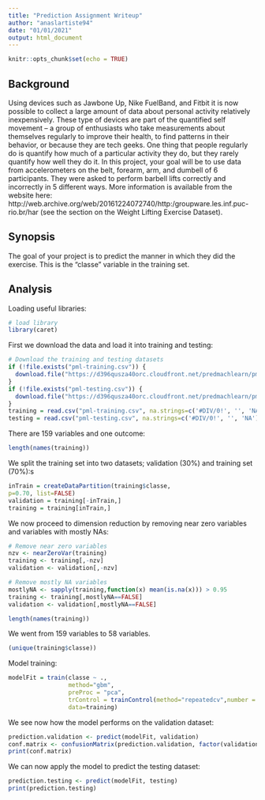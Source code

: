 ---
title: "Prediction Assignment Writeup"
author: "anaslartiste94"
date: "01/01/2021"
output: html_document
---

```{r setup, include=FALSE}
knitr::opts_chunk$set(echo = TRUE)
```

## Background

Using devices such as Jawbone Up, Nike FuelBand, and Fitbit it is now possible to collect a large amount of data about personal activity relatively inexpensively. These type of devices are part of the quantified self movement – a group of enthusiasts who take measurements about themselves regularly to improve their health, to find patterns in their behavior, or because they are tech geeks. One thing that people regularly do is quantify how much of a particular activity they do, but they rarely quantify how well they do it. In this project, your goal will be to use data from accelerometers on the belt, forearm, arm, and dumbell of 6 participants. They were asked to perform barbell lifts correctly and incorrectly in 5 different ways. More information is available from the website here: http://web.archive.org/web/20161224072740/http:/groupware.les.inf.puc-rio.br/har (see the section on the Weight Lifting Exercise Dataset).

## Synopsis

The goal of your project is to predict the manner in which they did the exercise. This is the "classe" variable in the training set. 

## Analysis

Loading useful libraries:

```{r echo=T}
# load library
library(caret)
```

First we download the data and load it into training and testing:

```{r echo=T}
# Download the training and testing datasets
if (!file.exists("pml-training.csv")) {
  download.file("https://d396qusza40orc.cloudfront.net/predmachlearn/pml-training.csv","pml-training.csv",method = "curl")
}
if (!file.exists("pml-testing.csv")) {
  download.file("https://d396qusza40orc.cloudfront.net/predmachlearn/pml-testing.csv","pml-testing.csv",method = "curl")
}
training = read.csv("pml-training.csv", na.strings=c('#DIV/0!', '', 'NA'), header=T)
testing = read.csv("pml-testing.csv", na.strings=c('#DIV/0!', '', 'NA'), header=T)
```

There are 159 variables and one outcome:

```{r echo=T}
length(names(training))
```

We split the training set into two datasets; validation (30%) and training set (70%):s 

```{r echo=T}
inTrain = createDataPartition(training$classe,
p=0.70, list=FALSE)
validation = training[-inTrain,]
training = training[inTrain,]
```

We now proceed to dimension reduction by removing near zero variables and variables with mostly NAs:

```{r echo=T}
# Remove near zero variables
nzv <- nearZeroVar(training)
training <- training[,-nzv]
validation <- validation[,-nzv]

# Remove mostly NA variables
mostlyNA <- sapply(training,function(x) mean(is.na(x))) > 0.95
training <- training[,mostlyNA==FALSE]
validation <- validation[,mostlyNA==FALSE]
```

```{r echo=T}
length(names(training))
```

We went from 159 variables to 58 variables.

```{r echo=T}
(unique(training$classe))
```

Model training:

```{r echo=T}
modelFit = train(classe ~ .,
                 method="gbm",
                 preProc = "pca",
                 trControl = trainControl(method="repeatedcv",number = 5,repeats = 1),
                 data=training)
```

We see now how the model performs on the validation dataset:

```{r echo=T}
prediction.validation <- predict(modelFit, validation)
conf.matrix <- confusionMatrix(prediction.validation, factor(validation$classe))
print(conf.matrix)
```
We can now apply the model to predict the testing dataset:

```{r echo=T}
prediction.testing <- predict(modelFit, testing)
print(prediction.testing)
```

